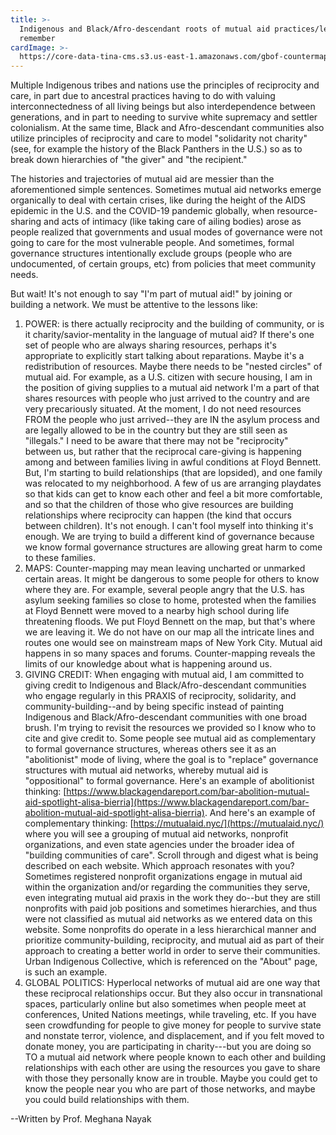 ```yaml
---
title: >-
  Indigenous and Black/Afro-descendant roots of mutual aid practices/lessons to
  remember
cardImage: >-
  https://core-data-tina-cms.s3.us-east-1.amazonaws.com/gbof-countermapping-content/vonecia-carswell-0aMMMUjiiEQ-unsplash.jpg
---
```


Multiple Indigenous tribes and nations use the principles of reciprocity and care, in part due to ancestral practices having to do with valuing interconnectedness of all living beings but also interdependence between generations, and in part to needing to survive white supremacy and settler colonialism. At the same time, Black and Afro-descendant communities also utilize principles of reciprocity and care to model "solidarity not charity" (see, for example the history of the Black Panthers in the U.S.) so as to break down hierarchies of "the giver" and "the recipient."

The histories and trajectories of mutual aid are messier than the aforementioned simple sentences. Sometimes mutual aid networks emerge organically to deal with certain crises, like during the height of the AIDS epidemic in the U.S. and the COVID-19 pandemic globally, when resource-sharing and acts of intimacy (like taking care of ailing bodies) arose as people realized that governments and usual modes of governance were not going to care for the most vulnerable people. And sometimes, formal governance structures intentionally exclude groups (people who are undocumented, of certain groups, etc) from policies that meet community needs.

But wait! It's not enough to say "I'm part of mutual aid!" by joining or building a network. We must be attentive to the lessons like:

1. POWER:  is there actually reciprocity and the building of community, or is it charity/savior-mentality in the language of mutual aid? If there's one set of people who are always sharing resources, perhaps it's appropriate to explicitly start talking about reparations. Maybe it's a redistribution of resources. Maybe there needs to be "nested circles" of mutual aid. For example, as a U.S. citizen with secure housing, I am in the position of giving supplies to a mutual aid network I'm a part of that shares resources with people who just arrived to the country and are very precariously situated. At the moment, I do not need resources FROM the people who just arrived--they are IN the asylum process and are legally allowed to be in the country but they are still seen as "illegals." I need to be aware that there may not be "reciprocity" between us, but rather that the reciprocal care-giving is happening among and between families living in awful conditions at Floyd Bennett. But, I'm starting to build relationships (that are lopsided), and one family was relocated to my neighborhood. A few of us are arranging playdates so that kids can get to know each other and feel a bit more comfortable, and so that the children of those who give resources are building relationships where reciprocity can happen (the kind that occurs between children). It's not enough. I can't fool myself into thinking it's enough. We are trying to build a different kind of governance because we know formal governance structures are allowing great harm to come to these families.
2. MAPS: Counter-mapping may mean leaving uncharted or unmarked certain areas. It might be dangerous to some people for others to know where they are. For example, several people angry that the U.S. has asylum seeking families so close to home, protested when the families at Floyd Bennett were moved to a nearby high school during life threatening floods. We put Floyd Bennett on the map, but that's where we are leaving it. We do not have on our map all the intricate lines and routes one would see on mainstream maps of New York City. Mutual aid happens in so many spaces and forums. Counter-mapping reveals the limits of our knowledge about what is happening around us.
3. GIVING CREDIT: When engaging with mutual aid, I am committed to giving credit to Indigenous and Black/Afro-descendant communities who engage regularly in this PRAXIS of reciprocity, solidarity, and community-building--and by being specific instead of painting Indigenous and Black/Afro-descendant communities with one broad brush. I'm trying to revisit the resources we provided so I know who to cite and give credit to. Some people see mutual aid as complementary to formal governance structures, whereas others see it as an "abolitionist" mode of living, where the goal is to "replace" governance structures with mutual aid networks, whereby mutual aid is "oppositional" to formal governance. Here's an example of abolitionist thinking: [https://www.blackagendareport.com/bar-abolition-mutual-aid-spotlight-alisa-bierria](https://www.blackagendareport.com/bar-abolition-mutual-aid-spotlight-alisa-bierria). And here's an example of complementary thinking: [https://mutualaid.nyc/](https://mutualaid.nyc/) where you will see a grouping of mutual aid networks, nonprofit organizations, and even state agencies under the broader idea of "building communities of care". Scroll through and digest what is being described on each website. Which approach resonates with you? Sometimes registered nonprofit organizations engage in mutual aid within the organization and/or regarding the communities they serve, even integrating mutual aid praxis in the work they do--but they are still nonprofits with paid job positions and sometimes hierarchies, and thus were not classified as mutual aid networks as we entered data on this website. Some nonprofits do operate in a less hierarchical manner and prioritize community-building, reciprocity, and mutual aid as part of their approach to creating a better world in order to serve their communities. Urban Indigenous Collective, which is referenced on the "About" page, is such an example.
4. GLOBAL POLITICS: Hyperlocal networks of mutual aid are one way that these reciprocal relationships occur. But they also occur in transnational spaces, particularly online but also sometimes when people meet at conferences, United Nations meetings, while traveling, etc. If you have seen crowdfunding for people to give money for people to survive state and nonstate terror, violence, and displacement,  and if you felt moved to donate money, you are participating in charity---but you are doing so TO a mutual aid network where people known to each other and building relationships with each other are using the resources you gave to share with those they personally know are in trouble. Maybe you could get to know the people near you who are part of those networks, and maybe you could build relationships with them.

\--Written by Prof. Meghana Nayak
